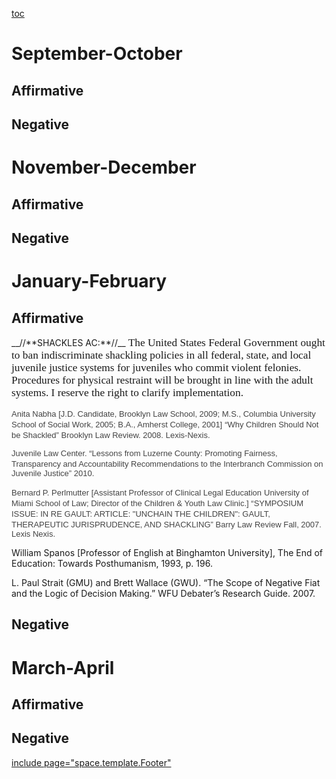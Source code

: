 [[toc]]
=September-October= 
==Affirmative== 
==Negative== 

=November-December= 
==Affirmative== 
==Negative== 

=January-February= 
==Affirmative== 
__//**SHACKLES AC:**//__
<span style="font-family: 'Times New Roman',serif; font-size: 13pt;">The United States Federal Government ought to ban indiscriminate shackling policies in all federal, state, and local juvenile justice systems for juveniles who commit violent felonies. Procedures for physical restraint will be brought in line with the adult systems. I reserve the right to clarify implementation.</span>

<span style="border-collapse: collapse; color: #444444; font-family: arial,sans-serif; font-size: 13px; line-height: normal;">Anita Nabha [J.D. Candidate, Brooklyn Law School, 2009; M.S., Columbia</span>
<span style="border-collapse: collapse; color: #444444; font-family: arial,sans-serif; font-size: 13px; line-height: normal;"> University School of Social Work, 2005; B.A., Amherst College, 2001]</span>
<span style="border-collapse: collapse; color: #444444; font-family: arial,sans-serif; font-size: 13px; line-height: normal;"> “Why Children Should Not be Shackled” Brooklyn Law Review. 2008.</span>
<span style="border-collapse: collapse; color: #444444; font-family: arial,sans-serif; font-size: 13px; line-height: normal;"> Lexis-Nexis.</span>


<span style="border-collapse: collapse; color: #444444; font-family: arial,sans-serif; font-size: 13px; line-height: normal;"> Juvenile Law Center. “Lessons from Luzerne County: Promoting Fairness,</span>
<span style="border-collapse: collapse; color: #444444; font-family: arial,sans-serif; font-size: 13px; line-height: normal;"> Transparency and Accountability Recommendations to the Interbranch</span>
<span style="border-collapse: collapse; color: #444444; font-family: arial,sans-serif; font-size: 13px; line-height: normal;"> Commission on Juvenile Justice” 2010.</span>


<span style="border-collapse: collapse; color: #444444; font-family: arial,sans-serif; font-size: 13px; line-height: normal;"> Bernard P. Perlmutter [Assistant Professor of Clinical Legal Education</span>
<span style="border-collapse: collapse; color: #444444; font-family: arial,sans-serif; font-size: 13px; line-height: normal;"> University of Miami School of Law; Director of the Children & Youth</span>
<span style="border-collapse: collapse; color: #444444; font-family: arial,sans-serif; font-size: 13px; line-height: normal;"> Law Clinic.] “SYMPOSIUM ISSUE: IN RE GAULT: ARTICLE: "UNCHAIN THE</span>
<span style="border-collapse: collapse; color: #444444; font-family: arial,sans-serif; font-size: 13px; line-height: normal;"> CHILDREN": GAULT, THERAPEUTIC JURISPRUDENCE, AND SHACKLING” Barry Law</span>
<span style="border-collapse: collapse; color: #444444; font-family: arial,sans-serif; font-size: 13px; line-height: normal;"> Review Fall, 2007. Lexis Nexis.</span>

William Spanos [Professor of English at Binghamton University], The
End of Education: Towards Posthumanism, 1993, p. 196.

L. Paul Strait (GMU) and Brett Wallace (GWU). “The Scope of Negative Fiat and the Logic of Decision Making.” WFU Debater’s Research Guide. 2007.

==Negative== 

=March-April= 
==Affirmative== 
==Negative== 

[[include page="space.template.Footer"]]
